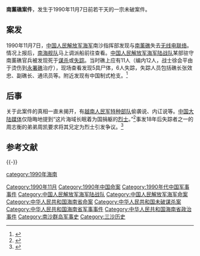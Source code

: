 '''南薰礁案件'''，发生于1990年11月7日前若干天的一宗未破案件。

== 案发 ==
1990年11月7日，[[中国人民解放军海军|中国人民解放军海军]]南沙指挥部发现与[[南薰礁|南薰礁]]失去[[無線通訊|无线电联络]]。情况上报后，[[中国人民解放军南部战区海军|南海舰队]]马上调派船前往查看。[[中国人民解放军海军陆战队|中国人民解放军海军陆战队]]某部驻守南薰礁官兵被发现死于[[谋杀|谋杀]]或[[失蹤者|失踪]]。当时礁上应有11人（编内12人，战士徐会平由于烫伤到[[永署礁|永署礁]]治疗），现场查看发现5具尸体，6人失踪，失踪人员包括礁长张效忠、副礁长、通讯员等。附近发现有中国制式枪支。<ref>{{Cite web|url=http://www.milnews2.com/2014/0228/57643_3.html|title=红军一夜突然死亡300多人 震惊十四亿国人|accessdate=2018-06-05|date=2014-02-28|publisher=二手军事网|archiveurl=https://web.archive.org/web/20140427010723/http://www.milnews2.com/2014/0228/57643_3.html|archivedate=2014-04-27|deadurl=yes|df=}}</ref>

== 后事 ==
关于此案件的真相一直未揭开，有[[越南人民军|越南人民军]][[特種部隊|特种部队]]偷袭说、内讧说等。[[中華人民共和國媒體|中国大陆媒体]]仅隐晦地提到“这片海域长眠着为国捐躯的[[烈士_(中华人民共和国)|烈士]]。”<ref>{{Cite web|url=http://news.xinhuanet.com/mil_new/2007-11/03/content_7117547_4.htm|title=游弋南中国海的视觉日记——南沙守礁部队掠影|accessdate=2018-06-05|date=2007-11-03|publisher=新华网|archiveurl=https://web.archive.org/web/20140511212207/http://news.xinhuanet.com/mil_new/2007-11/03/content_7117547_4.htm|archivedate=2014-05-11|deadurl=yes|df=}}</ref>事发18年后失踪者之一的周志衡的弟弟周凯要求将其兄定为烈士引发争议。<ref>{{Cite news|url=http://www.epochtimes.com/b5/12/8/18/n3662201.htm|title=隱瞞18年 南沙守島官兵離奇5失蹤6死亡|date=2012-08-18|newspaper=大紀元|accessdate=2018-06-05|archive-date=2018-05-22|archive-url=https://web.archive.org/web/20180522033709/http://www.epochtimes.com/b5/12/8/18/n3662201.htm|dead-url=no}}</ref>

== 参考文献 ==
{{Reflist}}

{{-}}
{{南海诸岛|S}}
{{中国人民解放军海军}}

[[Category:1990年11月|Category:1990年11月]]
[[Category:1990年中国命案|Category:1990年中国命案]]
[[category:1990年海南|category:1990年海南]]
[[Category:1990年代中国军事事件|Category:1990年代中国军事事件]]
[[Category:中国人民解放军海军陆战队|Category:中国人民解放军海军陆战队]]
[[Category:中国人民解放军海军命案|Category:中国人民解放军海军命案]]
[[Category:中华人民共和国海南省命案|Category:中华人民共和国海南省命案]]
[[Category:中华人民共和国未破谋杀案|Category:中华人民共和国未破谋杀案]]
[[Category:中华人民共和国海南省军事事件|Category:中华人民共和国海南省军事事件]]
[[Category:中华人民共和国海南省政治事件|Category:中华人民共和国海南省政治事件]]
[[Category:南沙群岛军事史|Category:南沙群岛军事史]]
[[Category:三沙历史|Category:三沙历史]]